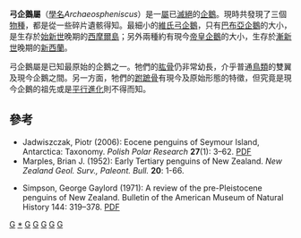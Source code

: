 {{Automatic Taxobox
| taxon = Archaeospheniscus
| authority = [[Brian_J._Marples|Marples]], 1952
| fossil_range = 中／晚[[始新世|始新世]]至晚[[漸新世|漸新世]]
| subdivision_ranks = [[種|種]]
| subdivision =
* ''A. lowei''
* ''A. lopdelli''
* [[維氏弓企鵝|維氏弓企鵝]] ''A. wimani''
| synonyms =
* ''Notodyptes''
}}

'''弓企鵝屬'''（[[學名|學名]]''Archaeospheniscus''）是一[[屬|屬]]已[[滅絕|滅絕]]的[[企鵝|企鵝]]。現時共發現了三個[[物種|物種]]，都是從一些碎片遺骸得知。最細小的[[維氏弓企鵝|維氏弓企鵝]]，只有[[巴布亞企鵝|巴布亞企鵝]]的大小，是生存於[[始新世|始新世]]晚期的[[西摩爾島|西摩爾島]]；另外兩種約有現今[[帝皇企鵝|帝皇企鵝]]的大小，生存於[[漸新世|漸新世]]晚期的[[新西蘭|新西蘭]]。

弓企鵝屬是已知最原始的企鵝之一。牠們的[[肱骨|肱骨]]仍非常幼長，介乎普通[[鳥類|鳥類]]的雙翼及現今企鵝之間。另一方面，牠們的[[跗蹠骨|跗蹠骨]]有現今及原始形態的特徵，但究竟是現今企鵝的祖先或是[[平行進化|平行進化]]則不得而知。

==參考==
* Jadwiszczak, Piotr (2006): Eocene penguins of Seymour Island, Antarctica: Taxonomy. ''Polish Polar Research'' '''27'''(1): 3–62. [https://web.archive.org/web/20070724203259/http://www.polish.polar.pan.pl/ppr27/ppr27-003.pdf PDF]
* Marples, Brian J. (1952): Early Tertiary penguins of New Zealand. ''New Zealand Geol. Surv., Paleont. Bull.'' '''20''': 1-66.

* Simpson, George Gaylord (1971): A review of the pre-Pleistocene penguins of New Zealand. Bulletin of the American Museum of Natural History 144: 319–378. [http://digitallibrary.amnh.org/dspace/bitstream/2246/1086/1/B144a05.pdf PDF] {{Wayback|url=http://digitallibrary.amnh.org/dspace/bitstream/2246/1086/1/B144a05.pdf |date=20070811015629 }}
{{Taxonbar}}
[[Category:企鵝科|G]]
[[Category:弓企鵝屬|*]]
[[Category:已滅絕企鵝|G]]
[[Category:始新世鸟类|G]]
[[Category:渐新世鸟类|G]]
[[Category:大洋洲史前鳥類|G]]
[[Category:_1952年描述的分类群|G]]
